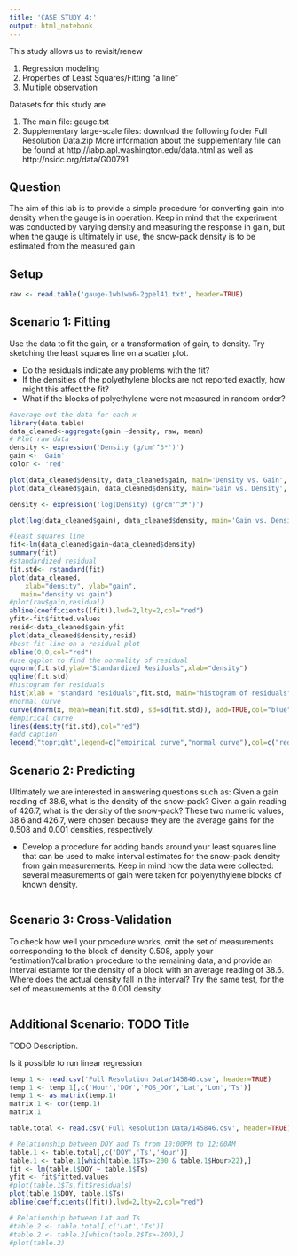 ```yaml
---
title: 'CASE STUDY 4:'
output: html_notebook
---
```


This study allows us to revisit/renew

1. Regression modeling
2. Properties of Least Squares/Fitting "a line"
3. Multiple observation

Datasets for this study are

1. The main file: gauge.txt
2. Supplementary large-scale files: download the following folder Full Resolution Data.zip More information about the supplementary file can be found at http://iabp.apl.washington.edu/data.html as well as http://nsidc.org/data/G00791


## Question
The aim of this lab is to provide a simple procedure for converting gain into density when the gauge is in operation. Keep in mind that the experiment was conducted by varying density and measuring the response in gain, but when the gauge is ultimately in use, the snow-pack density is to be estimated from the measured gain


## Setup
```r
raw <- read.table('gauge-1wb1wa6-2gpel41.txt', header=TRUE)
```


## Scenario 1: Fitting
Use the data to fit the gain, or a transformation of gain, to density. Try sketching the least squares line on a scatter plot.

* Do the residuals indicate any problems with the fit?
* If the densities of the polyethylene blocks are not reported exactly, how might this affect the fit?
* What if the blocks of polyethylene were not measured in random order?
```r
#average out the data for each x
library(data.table)
data_cleaned<-aggregate(gain ~density, raw, mean)
# Plot raw data
density <- expression('Density (g/cm'^3*')')
gain <- 'Gain'
color <- 'red'

plot(data_cleaned$density, data_cleaned$gain, main='Density vs. Gain', xlab=density, ylab=gain, col=color)
plot(data_cleaned$gain, data_cleaned$density, main='Gain vs. Density', xlab=gain, ylab=density, col=color)

density <- expression('log(Density) (g/cm'^3*')')

plot(log(data_cleaned$gain), data_cleaned$density, main='Gain vs. Density', xlab=gain, ylab=density, col=color)

#least squares line
fit<-lm(data_cleaned$gain~data_cleaned$density)
summary(fit)
#standardized residual
fit.std<- rstandard(fit)
plot(data_cleaned, 
  	xlab="density", ylab="gain", 
   main="density vs gain")
#plot(raw$gain,residual)
abline(coefficients((fit)),lwd=2,lty=2,col="red")
yfit<-fit$fitted.values
resid<-data_cleaned$gain-yfit
plot(data_cleaned$density,resid)
#best fit line on a residual plot
abline(0,0,col="red")
#use qqplot to find the normality of residual
qqnorm(fit.std,ylab="Standardized Residuals",xlab="density")
qqline(fit.std)
#histogram for residuals
hist(xlab = "standard residuals",fit.std, main="histogram of residuals",prob=TRUE)
#normal curve
curve(dnorm(x, mean=mean(fit.std), sd=sd(fit.std)), add=TRUE,col="blue")
#empirical curve
lines(density(fit.std),col="red")
#add caption
legend("topright",legend=c("empirical curve","normal curve"),col=c("red","blue"),lty=1:1, cex=1)
```


## Scenario 2: Predicting
Ultimately we are interested in answering questions such as: Given a gain reading of 38.6, what is the density of the snow-pack? Given a gain reading of 426.7, what is the density of the snow-pack? These two numeric values, 38.6 and 426.7, were chosen because they are the average gains for the 0.508 and 0.001 densities, respectively.

* Develop a procedure for adding bands around your least squares line that can be used to make interval estimates for the snow-pack density from gain measurements. Keep in mind how the data were collected: several measurements of gain were taken for polyenythylene blocks of known density.
```r

```


## Scenario 3: Cross-Validation
To check how well your procedure works, omit the set of measurements corresponding to the block of density 0.508, apply your "estimation"/calibration procedure to the remaining data, and provide an interval estiamte for the density of a block with an average reading of 38.6. Where does the actual density fall in the interval? Try the same test, for the set of measurements at the 0.001 density.
```r

```


## Additional Scenario: TODO Title
TODO Description.

Is it possible to run linear regression
```r

temp.1 <- read.csv('Full Resolution Data/145846.csv', header=TRUE)
temp.1 <- temp.1[,c('Hour','DOY','POS_DOY','Lat','Lon','Ts')]
temp.1 <- as.matrix(temp.1)
matrix.1 <- cor(temp.1)
matrix.1

table.total <- read.csv('Full Resolution Data/145846.csv', header=TRUE)

# Relationship between DOY and Ts from 10:00PM to 12:00AM
table.1 <- table.total[,c('DOY','Ts','Hour')]
table.1 <- table.1[which(table.1$Ts>-200 & table.1$Hour>22),]
fit <- lm(table.1$DOY ~ table.1$Ts)
yfit <- fit$fitted.values
#plot(table.1$Ts,fit$residuals)
plot(table.1$DOY, table.1$Ts)
abline(coefficients((fit)),lwd=2,lty=2,col="red")

# Relationship between Lat and Ts
#table.2 <- table.total[,c('Lat','Ts')]
#table.2 <- table.2[which(table.2$Ts>-200),]
#plot(table.2)


```